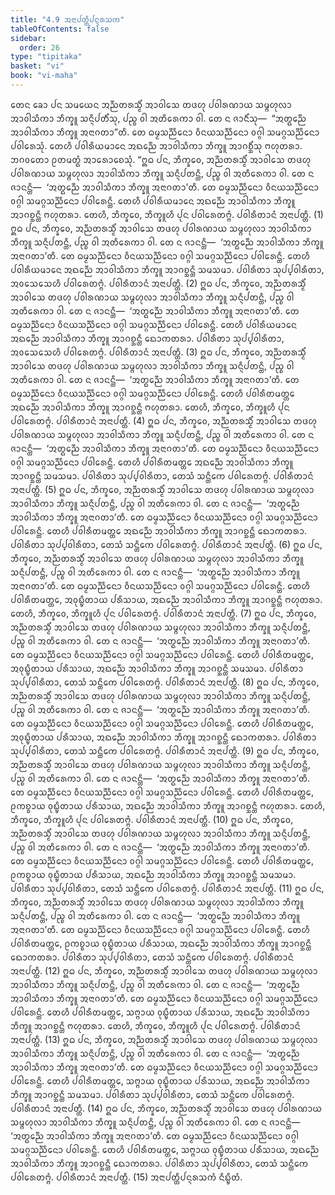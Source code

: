 ```yaml
---
title: "4.9 ᩋᨶᩣᨸᨲ᩠ᨲᩥᨸᨶ᩠ᨶᩁᩈᨠ"
tableOfContents: false
sidebar:
  order: 26
type: "tipitaka"
basket: "vi"
book: "vi-maha"
---
```



<DynamicBreadcrumb />

<Division number="222" book="vi-maha">

<Paragraph number="999" book="vi-maha">
ᨲᩮᨶ ᨡᩮᩣ ᨸᨶ ᩈᨾᨿᩮᨶ ᩋᨬ᩠ᨬᨲᩁᩈ᩠ᨾᩥᩴ ᩋᩣᩅᩤᩈᩮ ᨲᨴᩉᩩ ᨸᩅᩤᩁᨱᩣᨿ ᩈᨾ᩠ᨻᩉᩩᩃᩣ ᩋᩣᩅᩤᩈᩥᨠᩣ ᨽᩥᨠ᩠ᨡᩪ ᩈᨶ᩠ᨶᩥᨸᨲᩥᩴᩈᩩ, ᨸᨬ᩠ᨧ ᩅᩤ ᩋᨲᩥᩁᩮᨠᩣ ᩅᩤ. ᨲᩮ ᨶ ᨩᩣᨶᩥᩴᩈᩩ—  “ᩋᨲ᩠ᨳᨬ᩠ᨬᩮ ᩋᩣᩅᩤᩈᩥᨠᩣ ᨽᩥᨠ᩠ᨡᩪ ᩋᨶᩣᨣᨲᩣ”ᨲᩥ. ᨲᩮ ᨵᨾ᩠ᨾᩈᨬ᩠ᨬᩥᨶᩮᩣ ᩅᩥᨶᨿᩈᨬ᩠ᨬᩥᨶᩮᩣ ᩅᨣ᩠ᨣᩤ ᩈᨾᨣ᩠ᨣᩈᨬ᩠ᨬᩥᨶᩮᩣ ᨸᩅᩤᩁᩮᩈᩩᩴ. ᨲᩮᩉᩥ ᨸᩅᩤᩁᩥᨿᨾᩣᨶᩮ ᩋᨳᨬ᩠ᨬᩮ ᩋᩣᩅᩤᩈᩥᨠᩣ ᨽᩥᨠ᩠ᨡᩪ ᩋᩣᨣᨧ᩠ᨨᩥᩴᩈᩩ ᨻᩉᩩᨲᩁᩣ. ᨽᨣᩅᨲᩮᩣ ᩑᨲᨾᨲ᩠ᨳᩴ ᩋᩣᩁᩮᩣᨧᩮᩈᩩᩴ.
</Paragraph>

<Paragraph number="1000" book="vi-maha">
“ᩍᨵ ᨸᨶ, ᨽᩥᨠ᩠ᨡᩅᩮ, ᩋᨬ᩠ᨬᨲᩁᩈ᩠ᨾᩥᩴ ᩋᩣᩅᩤᩈᩮ ᨲᨴᩉᩩ ᨸᩅᩤᩁᨱᩣᨿ ᩈᨾ᩠ᨻᩉᩩᩃᩣ ᩋᩣᩅᩤᩈᩥᨠᩣ ᨽᩥᨠ᩠ᨡᩪ ᩈᨶ᩠ᨶᩥᨸᨲᨶ᩠ᨲᩥ, ᨸᨬ᩠ᨧ ᩅᩤ ᩋᨲᩥᩁᩮᨠᩣ ᩅᩤ. ᨲᩮ ᨶ ᨩᩣᨶᨶ᩠ᨲᩥ—  ‘ᩋᨲ᩠ᨳᨬ᩠ᨬᩮ ᩋᩣᩅᩤᩈᩥᨠᩣ ᨽᩥᨠ᩠ᨡᩪ ᩋᨶᩣᨣᨲᩣ’ᨲᩥ. ᨲᩮ ᨵᨾ᩠ᨾᩈᨬ᩠ᨬᩥᨶᩮᩣ ᩅᩥᨶᨿᩈᨬ᩠ᨬᩥᨶᩮᩣ ᩅᨣ᩠ᨣᩤ ᩈᨾᨣ᩠ᨣᩈᨬ᩠ᨬᩥᨶᩮᩣ ᨸᩅᩤᩁᩮᨶ᩠ᨲᩥ. ᨲᩮᩉᩥ ᨸᩅᩤᩁᩥᨿᨾᩣᨶᩮ ᩋᨳᨬ᩠ᨬᩮ ᩋᩣᩅᩤᩈᩥᨠᩣ ᨽᩥᨠ᩠ᨡᩪ ᩋᩣᨣᨧ᩠ᨨᨶ᩠ᨲᩥ ᨻᩉᩩᨲᩁᩣ. ᨲᩮᩉᩥ, ᨽᩥᨠ᩠ᨡᩅᩮ, ᨽᩥᨠ᩠ᨡᩪᩉᩥ ᨸᩩᨶ ᨸᩅᩤᩁᩮᨲᨻ᩠ᨻᩴ. ᨸᩅᩤᩁᩥᨲᩣᨶᩴ ᩋᨶᩣᨸᨲ᩠ᨲᩥ. (1)
</Paragraph>

<Paragraph number="1001" book="vi-maha">
ᩍᨵ ᨸᨶ, ᨽᩥᨠ᩠ᨡᩅᩮ, ᩋᨬ᩠ᨬᨲᩁᩈ᩠ᨾᩥᩴ ᩋᩣᩅᩤᩈᩮ ᨲᨴᩉᩩ ᨸᩅᩤᩁᨱᩣᨿ ᩈᨾ᩠ᨻᩉᩩᩃᩣ ᩋᩣᩅᩤᩈᩥᨠᩣ ᨽᩥᨠ᩠ᨡᩪ ᩈᨶ᩠ᨶᩥᨸᨲᨶ᩠ᨲᩥ, ᨸᨬ᩠ᨧ ᩅᩤ ᩋᨲᩥᩁᩮᨠᩣ ᩅᩤ. ᨲᩮ ᨶ ᨩᩣᨶᨶ᩠ᨲᩥ—  ‘ᩋᨲ᩠ᨳᨬ᩠ᨬᩮ ᩋᩣᩅᩤᩈᩥᨠᩣ ᨽᩥᨠ᩠ᨡᩪ ᩋᨶᩣᨣᨲᩣ’ᨲᩥ. ᨲᩮ ᨵᨾ᩠ᨾᩈᨬ᩠ᨬᩥᨶᩮᩣ ᩅᩥᨶᨿᩈᨬ᩠ᨬᩥᨶᩮᩣ ᩅᨣ᩠ᨣᩤ ᩈᨾᨣ᩠ᨣᩈᨬ᩠ᨬᩥᨶᩮᩣ ᨸᩅᩤᩁᩮᨶ᩠ᨲᩥ. ᨲᩮᩉᩥ ᨸᩅᩤᩁᩥᨿᨾᩣᨶᩮ ᩋᨳᨬ᩠ᨬᩮ ᩋᩣᩅᩤᩈᩥᨠᩣ ᨽᩥᨠ᩠ᨡᩪ ᩋᩣᨣᨧ᩠ᨨᨶ᩠ᨲᩥ ᩈᨾᩈᨾᩣ. ᨸᩅᩤᩁᩥᨲᩣ ᩈᩩᨸ᩠ᨸᩅᩤᩁᩥᨲᩣ, ᩋᩅᩈᩮᩈᩮᩉᩥ ᨸᩅᩤᩁᩮᨲᨻ᩠ᨻᩴ. ᨸᩅᩤᩁᩥᨲᩣᨶᩴ ᩋᨶᩣᨸᨲ᩠ᨲᩥ. (2)
</Paragraph>

<Paragraph number="1002" book="vi-maha">
ᩍᨵ ᨸᨶ, ᨽᩥᨠ᩠ᨡᩅᩮ, ᩋᨬ᩠ᨬᨲᩁᩈ᩠ᨾᩥᩴ ᩋᩣᩅᩤᩈᩮ ᨲᨴᩉᩩ ᨸᩅᩤᩁᨱᩣᨿ ᩈᨾ᩠ᨻᩉᩩᩃᩣ ᩋᩣᩅᩤᩈᩥᨠᩣ ᨽᩥᨠ᩠ᨡᩪ ᩈᨶ᩠ᨶᩥᨸᨲᨶ᩠ᨲᩥ, ᨸᨬ᩠ᨧ ᩅᩤ ᩋᨲᩥᩁᩮᨠᩣ ᩅᩤ. ᨲᩮ ᨶ ᨩᩣᨶᨶ᩠ᨲᩥ—  ‘ᩋᨲ᩠ᨳᨬ᩠ᨬᩮ ᩋᩣᩅᩤᩈᩥᨠᩣ ᨽᩥᨠ᩠ᨡᩪ ᩋᨶᩣᨣᨲᩣ’ᨲᩥ. ᨲᩮ ᨵᨾ᩠ᨾᩈᨬ᩠ᨬᩥᨶᩮᩣ ᩅᩥᨶᨿᩈᨬ᩠ᨬᩥᨶᩮᩣ ᩅᨣ᩠ᨣᩤ ᩈᨾᨣ᩠ᨣᩈᨬ᩠ᨬᩥᨶᩮᩣ ᨸᩅᩤᩁᩮᨶ᩠ᨲᩥ. ᨲᩮᩉᩥ ᨸᩅᩤᩁᩥᨿᨾᩣᨶᩮ ᩋᨳᨬ᩠ᨬᩮ ᩋᩣᩅᩤᩈᩥᨠᩣ ᨽᩥᨠ᩠ᨡᩪ ᩋᩣᨣᨧ᩠ᨨᨶ᩠ᨲᩥ ᨳᩮᩣᨠᨲᩁᩣ. ᨸᩅᩤᩁᩥᨲᩣ ᩈᩩᨸ᩠ᨸᩅᩤᩁᩥᨲᩣ, ᩋᩅᩈᩮᩈᩮᩉᩥ ᨸᩅᩤᩁᩮᨲᨻ᩠ᨻᩴ. ᨸᩅᩤᩁᩥᨲᩣᨶᩴ ᩋᨶᩣᨸᨲ᩠ᨲᩥ. (3)
</Paragraph>

<Paragraph number="1003" book="vi-maha">
ᩍᨵ ᨸᨶ, ᨽᩥᨠ᩠ᨡᩅᩮ, ᩋᨬ᩠ᨬᨲᩁᩈ᩠ᨾᩥᩴ ᩋᩣᩅᩤᩈᩮ ᨲᨴᩉᩩ ᨸᩅᩤᩁᨱᩣᨿ ᩈᨾ᩠ᨻᩉᩩᩃᩣ ᩋᩣᩅᩤᩈᩥᨠᩣ ᨽᩥᨠ᩠ᨡᩪ ᩈᨶ᩠ᨶᩥᨸᨲᨶ᩠ᨲᩥ, ᨸᨬ᩠ᨧ ᩅᩤ ᩋᨲᩥᩁᩮᨠᩣ ᩅᩤ. ᨲᩮ ᨶ ᨩᩣᨶᨶ᩠ᨲᩥ—  ‘ᩋᨲ᩠ᨳᨬ᩠ᨬᩮ ᩋᩣᩅᩤᩈᩥᨠᩣ ᨽᩥᨠ᩠ᨡᩪ ᩋᨶᩣᨣᨲᩣ’ᨲᩥ. ᨲᩮ ᨵᨾ᩠ᨾᩈᨬ᩠ᨬᩥᨶᩮᩣ ᩅᩥᨶᨿᩈᨬ᩠ᨬᩥᨶᩮᩣ ᩅᨣ᩠ᨣᩤ ᩈᨾᨣ᩠ᨣᩈᨬ᩠ᨬᩥᨶᩮᩣ ᨸᩅᩤᩁᩮᨶ᩠ᨲᩥ. ᨲᩮᩉᩥ ᨸᩅᩤᩁᩥᨲᨾᨲ᩠ᨲᩮ ᩋᨳᨬ᩠ᨬᩮ ᩋᩣᩅᩤᩈᩥᨠᩣ ᨽᩥᨠ᩠ᨡᩪ ᩋᩣᨣᨧ᩠ᨨᨶ᩠ᨲᩥ ᨻᩉᩩᨲᩁᩣ. ᨲᩮᩉᩥ, ᨽᩥᨠ᩠ᨡᩅᩮ, ᨽᩥᨠ᩠ᨡᩪᩉᩥ ᨸᩩᨶ ᨸᩅᩤᩁᩮᨲᨻ᩠ᨻᩴ. ᨸᩅᩤᩁᩥᨲᩣᨶᩴ ᩋᨶᩣᨸᨲ᩠ᨲᩥ. (4)
</Paragraph>

<Paragraph number="1004" book="vi-maha">
ᩍᨵ ᨸᨶ, ᨽᩥᨠ᩠ᨡᩅᩮ, ᩋᨬ᩠ᨬᨲᩁᩈ᩠ᨾᩥᩴ ᩋᩣᩅᩤᩈᩮ ᨲᨴᩉᩩ ᨸᩅᩤᩁᨱᩣᨿ ᩈᨾ᩠ᨻᩉᩩᩃᩣ ᩋᩣᩅᩤᩈᩥᨠᩣ ᨽᩥᨠ᩠ᨡᩪ ᩈᨶ᩠ᨶᩥᨸᨲᨶ᩠ᨲᩥ, ᨸᨬ᩠ᨧ ᩅᩤ ᩋᨲᩥᩁᩮᨠᩣ ᩅᩤ. ᨲᩮ ᨶ ᨩᩣᨶᨶ᩠ᨲᩥ—  ‘ᩋᨲ᩠ᨳᨬ᩠ᨬᩮ ᩋᩣᩅᩤᩈᩥᨠᩣ ᨽᩥᨠ᩠ᨡᩪ ᩋᨶᩣᨣᨲᩣ’ᨲᩥ. ᨲᩮ ᨵᨾ᩠ᨾᩈᨬ᩠ᨬᩥᨶᩮᩣ ᩅᩥᨶᨿᩈᨬ᩠ᨬᩥᨶᩮᩣ ᩅᨣ᩠ᨣᩤ ᩈᨾᨣ᩠ᨣᩈᨬ᩠ᨬᩥᨶᩮᩣ ᨸᩅᩤᩁᩮᨶ᩠ᨲᩥ. ᨲᩮᩉᩥ ᨸᩅᩤᩁᩥᨲᨾᨲ᩠ᨲᩮ ᩋᨳᨬ᩠ᨬᩮ ᩋᩣᩅᩤᩈᩥᨠᩣ ᨽᩥᨠ᩠ᨡᩪ ᩋᩣᨣᨧ᩠ᨨᨶ᩠ᨲᩥ ᩈᨾᩈᨾᩣ. ᨸᩅᩤᩁᩥᨲᩣ ᩈᩩᨸ᩠ᨸᩅᩤᩁᩥᨲᩣ, ᨲᩮᩈᩴ ᩈᨶ᩠ᨲᩥᨠᩮ ᨸᩅᩤᩁᩮᨲᨻ᩠ᨻᩴ. ᨸᩅᩤᩁᩥᨲᩣᨶᩴ ᩋᨶᩣᨸᨲ᩠ᨲᩥ. (5)
</Paragraph>

<Paragraph number="1005" book="vi-maha">
ᩍᨵ ᨸᨶ, ᨽᩥᨠ᩠ᨡᩅᩮ, ᩋᨬ᩠ᨬᨲᩁᩈ᩠ᨾᩥᩴ ᩋᩣᩅᩤᩈᩮ ᨲᨴᩉᩩ ᨸᩅᩤᩁᨱᩣᨿ ᩈᨾ᩠ᨻᩉᩩᩃᩣ ᩋᩣᩅᩤᩈᩥᨠᩣ ᨽᩥᨠ᩠ᨡᩪ ᩈᨶ᩠ᨶᩥᨸᨲᨶ᩠ᨲᩥ, ᨸᨬ᩠ᨧ ᩅᩤ ᩋᨲᩥᩁᩮᨠᩣ ᩅᩤ. ᨲᩮ ᨶ ᨩᩣᨶᨶ᩠ᨲᩥ—  ‘ᩋᨲ᩠ᨳᨬ᩠ᨬᩮ ᩋᩣᩅᩤᩈᩥᨠᩣ ᨽᩥᨠ᩠ᨡᩪ ᩋᨶᩣᨣᨲᩣ’ᨲᩥ. ᨲᩮ ᨵᨾ᩠ᨾᩈᨬ᩠ᨬᩥᨶᩮᩣ ᩅᩥᨶᨿᩈᨬ᩠ᨬᩥᨶᩮᩣ ᩅᨣ᩠ᨣᩤ ᩈᨾᨣ᩠ᨣᩈᨬ᩠ᨬᩥᨶᩮᩣ ᨸᩅᩤᩁᩮᨶ᩠ᨲᩥ. ᨲᩮᩉᩥ ᨸᩅᩤᩁᩥᨲᨾᨲ᩠ᨲᩮ ᩋᨳᨬ᩠ᨬᩮ ᩋᩣᩅᩤᩈᩥᨠᩣ ᨽᩥᨠ᩠ᨡᩪ ᩋᩣᨣᨧ᩠ᨨᨶ᩠ᨲᩥ ᨳᩮᩣᨠᨲᩁᩣ. ᨸᩅᩤᩁᩥᨲᩣ ᩈᩩᨸ᩠ᨸᩅᩤᩁᩥᨲᩣ, ᨲᩮᩈᩴ ᩈᨶ᩠ᨲᩥᨠᩮ ᨸᩅᩤᩁᩮᨲᨻ᩠ᨻᩴ. ᨸᩅᩤᩁᩥᨲᩣᨶᩴ ᩋᨶᩣᨸᨲ᩠ᨲᩥ. (6)
</Paragraph>

<Paragraph number="1006" book="vi-maha">
ᩍᨵ ᨸᨶ, ᨽᩥᨠ᩠ᨡᩅᩮ, ᩋᨬ᩠ᨬᨲᩁᩈ᩠ᨾᩥᩴ ᩋᩣᩅᩤᩈᩮ ᨲᨴᩉᩩ ᨸᩅᩤᩁᨱᩣᨿ ᩈᨾ᩠ᨻᩉᩩᩃᩣ ᩋᩣᩅᩤᩈᩥᨠᩣ ᨽᩥᨠ᩠ᨡᩪ ᩈᨶ᩠ᨶᩥᨸᨲᨶ᩠ᨲᩥ, ᨸᨬ᩠ᨧ ᩅᩤ ᩋᨲᩥᩁᩮᨠᩣ ᩅᩤ. ᨲᩮ ᨶ ᨩᩣᨶᨶ᩠ᨲᩥ—  ‘ᩋᨲ᩠ᨳᨬ᩠ᨬᩮ ᩋᩣᩅᩤᩈᩥᨠᩣ ᨽᩥᨠ᩠ᨡᩪ ᩋᨶᩣᨣᨲᩣ’ᨲᩥ. ᨲᩮ ᨵᨾ᩠ᨾᩈᨬ᩠ᨬᩥᨶᩮᩣ ᩅᩥᨶᨿᩈᨬ᩠ᨬᩥᨶᩮᩣ ᩅᨣ᩠ᨣᩤ ᩈᨾᨣ᩠ᨣᩈᨬ᩠ᨬᩥᨶᩮᩣ ᨸᩅᩤᩁᩮᨶ᩠ᨲᩥ. ᨲᩮᩉᩥ ᨸᩅᩤᩁᩥᨲᨾᨲ᩠ᨲᩮ, ᩋᩅᩩᨭ᩠ᨮᩥᨲᩣᨿ ᨸᩁᩥᩈᩣᨿ, ᩋᨳᨬ᩠ᨬᩮ ᩋᩣᩅᩤᩈᩥᨠᩣ ᨽᩥᨠ᩠ᨡᩪ ᩋᩣᨣᨧ᩠ᨨᨶ᩠ᨲᩥ ᨻᩉᩩᨲᩁᩣ. ᨲᩮᩉᩥ, ᨽᩥᨠ᩠ᨡᩅᩮ, ᨽᩥᨠ᩠ᨡᩪᩉᩥ ᨸᩩᨶ ᨸᩅᩤᩁᩮᨲᨻ᩠ᨻᩴ. ᨸᩅᩤᩁᩥᨲᩣᨶᩴ ᩋᨶᩣᨸᨲ᩠ᨲᩥ. (7)
</Paragraph>

<Paragraph number="1007" book="vi-maha">
ᩍᨵ ᨸᨶ, ᨽᩥᨠ᩠ᨡᩅᩮ, ᩋᨬ᩠ᨬᨲᩁᩈ᩠ᨾᩥᩴ ᩋᩣᩅᩤᩈᩮ ᨲᨴᩉᩩ ᨸᩅᩤᩁᨱᩣᨿ ᩈᨾ᩠ᨻᩉᩩᩃᩣ ᩋᩣᩅᩤᩈᩥᨠᩣ ᨽᩥᨠ᩠ᨡᩪ ᩈᨶ᩠ᨶᩥᨸᨲᨶ᩠ᨲᩥ, ᨸᨬ᩠ᨧ ᩅᩤ ᩋᨲᩥᩁᩮᨠᩣ ᩅᩤ. ᨲᩮ ᨶ ᨩᩣᨶᨶ᩠ᨲᩥ—  ‘ᩋᨲ᩠ᨳᨬ᩠ᨬᩮ ᩋᩣᩅᩤᩈᩥᨠᩣ ᨽᩥᨠ᩠ᨡᩪ ᩋᨶᩣᨣᨲᩣ’ᨲᩥ. ᨲᩮ ᨵᨾ᩠ᨾᩈᨬ᩠ᨬᩥᨶᩮᩣ ᩅᩥᨶᨿᩈᨬ᩠ᨬᩥᨶᩮᩣ ᩅᨣ᩠ᨣᩤ ᩈᨾᨣ᩠ᨣᩈᨬ᩠ᨬᩥᨶᩮᩣ ᨸᩅᩤᩁᩮᨶ᩠ᨲᩥ. ᨲᩮᩉᩥ ᨸᩅᩤᩁᩥᨲᨾᨲ᩠ᨲᩮ, ᩋᩅᩩᨭ᩠ᨮᩥᨲᩣᨿ ᨸᩁᩥᩈᩣᨿ, ᩋᨳᨬ᩠ᨬᩮ ᩋᩣᩅᩤᩈᩥᨠᩣ ᨽᩥᨠ᩠ᨡᩪ ᩋᩣᨣᨧ᩠ᨨᨶ᩠ᨲᩥ ᩈᨾᩈᨾᩣ. ᨸᩅᩤᩁᩥᨲᩣ ᩈᩩᨸ᩠ᨸᩅᩤᩁᩥᨲᩣ, ᨲᩮᩈᩴ ᩈᨶ᩠ᨲᩥᨠᩮ ᨸᩅᩤᩁᩮᨲᨻ᩠ᨻᩴ. ᨸᩅᩤᩁᩥᨲᩣᨶᩴ ᩋᨶᩣᨸᨲ᩠ᨲᩥ. (8)
</Paragraph>

<Paragraph number="1008" book="vi-maha">
ᩍᨵ ᨸᨶ, ᨽᩥᨠ᩠ᨡᩅᩮ, ᩋᨬ᩠ᨬᨲᩁᩈ᩠ᨾᩥᩴ ᩋᩣᩅᩤᩈᩮ ᨲᨴᩉᩩ ᨸᩅᩤᩁᨱᩣᨿ ᩈᨾ᩠ᨻᩉᩩᩃᩣ ᩋᩣᩅᩤᩈᩥᨠᩣ ᨽᩥᨠ᩠ᨡᩪ ᩈᨶ᩠ᨶᩥᨸᨲᨶ᩠ᨲᩥ, ᨸᨬ᩠ᨧ ᩅᩤ ᩋᨲᩥᩁᩮᨠᩣ ᩅᩤ. ᨲᩮ ᨶ ᨩᩣᨶᨶ᩠ᨲᩥ—  ‘ᩋᨲ᩠ᨳᨬ᩠ᨬᩮ ᩋᩣᩅᩤᩈᩥᨠᩣ ᨽᩥᨠ᩠ᨡᩪ ᩋᨶᩣᨣᨲᩣ’ᨲᩥ. ᨲᩮ ᨵᨾ᩠ᨾᩈᨬ᩠ᨬᩥᨶᩮᩣ ᩅᩥᨶᨿᩈᨬ᩠ᨬᩥᨶᩮᩣ ᩅᨣ᩠ᨣᩤ ᩈᨾᨣ᩠ᨣᩈᨬ᩠ᨬᩥᨶᩮᩣ ᨸᩅᩤᩁᩮᨶ᩠ᨲᩥ. ᨲᩮᩉᩥ ᨸᩅᩤᩁᩥᨲᨾᨲ᩠ᨲᩮ, ᩋᩅᩩᨭ᩠ᨮᩥᨲᩣᨿ ᨸᩁᩥᩈᩣᨿ, ᩋᨳᨬ᩠ᨬᩮ ᩋᩣᩅᩤᩈᩥᨠᩣ ᨽᩥᨠ᩠ᨡᩪ ᩋᩣᨣᨧ᩠ᨨᨶ᩠ᨲᩥ ᨳᩮᩣᨠᨲᩁᩣ. ᨸᩅᩤᩁᩥᨲᩣ ᩈᩩᨸ᩠ᨸᩅᩤᩁᩥᨲᩣ, ᨲᩮᩈᩴ ᩈᨶ᩠ᨲᩥᨠᩮ ᨸᩅᩤᩁᩮᨲᨻ᩠ᨻᩴ. ᨸᩅᩤᩁᩥᨲᩣᨶᩴ ᩋᨶᩣᨸᨲ᩠ᨲᩥ. (9)
</Paragraph>

<Paragraph number="1009" book="vi-maha">
ᩍᨵ ᨸᨶ, ᨽᩥᨠ᩠ᨡᩅᩮ, ᩋᨬ᩠ᨬᨲᩁᩈ᩠ᨾᩥᩴ ᩋᩣᩅᩤᩈᩮ ᨲᨴᩉᩩ ᨸᩅᩤᩁᨱᩣᨿ ᩈᨾ᩠ᨻᩉᩩᩃᩣ ᩋᩣᩅᩤᩈᩥᨠᩣ ᨽᩥᨠ᩠ᨡᩪ ᩈᨶ᩠ᨶᩥᨸᨲᨶ᩠ᨲᩥ, ᨸᨬ᩠ᨧ ᩅᩤ ᩋᨲᩥᩁᩮᨠᩣ ᩅᩤ. ᨲᩮ ᨶ ᨩᩣᨶᨶ᩠ᨲᩥ—  ‘ᩋᨲ᩠ᨳᨬ᩠ᨬᩮ ᩋᩣᩅᩤᩈᩥᨠᩣ ᨽᩥᨠ᩠ᨡᩪ ᩋᨶᩣᨣᨲᩣ’ᨲᩥ. ᨲᩮ ᨵᨾ᩠ᨾᩈᨬ᩠ᨬᩥᨶᩮᩣ ᩅᩥᨶᨿᩈᨬ᩠ᨬᩥᨶᩮᩣ ᩅᨣ᩠ᨣᩤ ᩈᨾᨣ᩠ᨣᩈᨬ᩠ᨬᩥᨶᩮᩣ ᨸᩅᩤᩁᩮᨶ᩠ᨲᩥ. ᨲᩮᩉᩥ ᨸᩅᩤᩁᩥᨲᨾᨲ᩠ᨲᩮ, ᩑᨠᨧ᩠ᨧᩣᨿ ᩅᩩᨭ᩠ᨮᩥᨲᩣᨿ ᨸᩁᩥᩈᩣᨿ, ᩋᨳᨬ᩠ᨬᩮ ᩋᩣᩅᩤᩈᩥᨠᩣ ᨽᩥᨠ᩠ᨡᩪ ᩋᩣᨣᨧ᩠ᨨᨶ᩠ᨲᩥ ᨻᩉᩩᨲᩁᩣ. ᨲᩮᩉᩥ, ᨽᩥᨠ᩠ᨡᩅᩮ, ᨽᩥᨠ᩠ᨡᩪᩉᩥ ᨸᩩᨶ ᨸᩅᩤᩁᩮᨲᨻ᩠ᨻᩴ. ᨸᩅᩤᩁᩥᨲᩣᨶᩴ ᩋᨶᩣᨸᨲ᩠ᨲᩥ. (10)
</Paragraph>

<Paragraph number="1010" book="vi-maha">
ᩍᨵ ᨸᨶ, ᨽᩥᨠ᩠ᨡᩅᩮ, ᩋᨬ᩠ᨬᨲᩁᩈ᩠ᨾᩥᩴ ᩋᩣᩅᩤᩈᩮ ᨲᨴᩉᩩ ᨸᩅᩤᩁᨱᩣᨿ ᩈᨾ᩠ᨻᩉᩩᩃᩣ ᩋᩣᩅᩤᩈᩥᨠᩣ ᨽᩥᨠ᩠ᨡᩪ ᩈᨶ᩠ᨶᩥᨸᨲᨶ᩠ᨲᩥ, ᨸᨬ᩠ᨧ ᩅᩤ ᩋᨲᩥᩁᩮᨠᩣ ᩅᩤ. ᨲᩮ ᨶ ᨩᩣᨶᨶ᩠ᨲᩥ—  ‘ᩋᨲ᩠ᨳᨬ᩠ᨬᩮ ᩋᩣᩅᩤᩈᩥᨠᩣ ᨽᩥᨠ᩠ᨡᩪ ᩋᨶᩣᨣᨲᩣ’ᨲᩥ. ᨲᩮ ᨵᨾ᩠ᨾᩈᨬ᩠ᨬᩥᨶᩮᩣ ᩅᩥᨶᨿᩈᨬ᩠ᨬᩥᨶᩮᩣ ᩅᨣ᩠ᨣᩤ ᩈᨾᨣ᩠ᨣᩈᨬ᩠ᨬᩥᨶᩮᩣ ᨸᩅᩤᩁᩮᨶ᩠ᨲᩥ. ᨲᩮᩉᩥ ᨸᩅᩤᩁᩥᨲᨾᨲ᩠ᨲᩮ, ᩑᨠᨧ᩠ᨧᩣᨿ ᩅᩩᨭ᩠ᨮᩥᨲᩣᨿ ᨸᩁᩥᩈᩣᨿ, ᩋᨳᨬ᩠ᨬᩮ ᩋᩣᩅᩤᩈᩥᨠᩣ ᨽᩥᨠ᩠ᨡᩪ ᩋᩣᨣᨧ᩠ᨨᨶ᩠ᨲᩥ ᩈᨾᩈᨾᩣ. ᨸᩅᩤᩁᩥᨲᩣ ᩈᩩᨸ᩠ᨸᩅᩤᩁᩥᨲᩣ, ᨲᩮᩈᩴ ᩈᨶ᩠ᨲᩥᨠᩮ ᨸᩅᩤᩁᩮᨲᨻ᩠ᨻᩴ. ᨸᩅᩤᩁᩥᨲᩣᨶᩴ ᩋᨶᩣᨸᨲ᩠ᨲᩥ. (11)
</Paragraph>

<Paragraph number="1011" book="vi-maha">
ᩍᨵ ᨸᨶ, ᨽᩥᨠ᩠ᨡᩅᩮ, ᩋᨬ᩠ᨬᨲᩁᩈ᩠ᨾᩥᩴ ᩋᩣᩅᩤᩈᩮ ᨲᨴᩉᩩ ᨸᩅᩤᩁᨱᩣᨿ ᩈᨾ᩠ᨻᩉᩩᩃᩣ ᩋᩣᩅᩤᩈᩥᨠᩣ ᨽᩥᨠ᩠ᨡᩪ ᩈᨶ᩠ᨶᩥᨸᨲᨶ᩠ᨲᩥ, ᨸᨬ᩠ᨧ ᩅᩤ ᩋᨲᩥᩁᩮᨠᩣ ᩅᩤ. ᨲᩮ ᨶ ᨩᩣᨶᨶ᩠ᨲᩥ—  ‘ᩋᨲ᩠ᨳᨬ᩠ᨬᩮ ᩋᩣᩅᩤᩈᩥᨠᩣ ᨽᩥᨠ᩠ᨡᩪ ᩋᨶᩣᨣᨲᩣ’ᨲᩥ. ᨲᩮ ᨵᨾ᩠ᨾᩈᨬ᩠ᨬᩥᨶᩮᩣ ᩅᩥᨶᨿᩈᨬ᩠ᨬᩥᨶᩮᩣ ᩅᨣ᩠ᨣᩤ ᩈᨾᨣ᩠ᨣᩈᨬ᩠ᨬᩥᨶᩮᩣ ᨸᩅᩤᩁᩮᨶ᩠ᨲᩥ. ᨲᩮᩉᩥ ᨸᩅᩤᩁᩥᨲᨾᨲ᩠ᨲᩮ, ᩑᨠᨧ᩠ᨧᩣᨿ ᩅᩩᨭ᩠ᨮᩥᨲᩣᨿ ᨸᩁᩥᩈᩣᨿ, ᩋᨳᨬ᩠ᨬᩮ ᩋᩣᩅᩤᩈᩥᨠᩣ ᨽᩥᨠ᩠ᨡᩪ ᩋᩣᨣᨧ᩠ᨨᨶ᩠ᨲᩥ ᨳᩮᩣᨠᨲᩁᩣ. ᨸᩅᩤᩁᩥᨲᩣ ᩈᩩᨸ᩠ᨸᩅᩤᩁᩥᨲᩣ, ᨲᩮᩈᩴ ᩈᨶ᩠ᨲᩥᨠᩮ ᨸᩅᩤᩁᩮᨲᨻ᩠ᨻᩴ. ᨸᩅᩤᩁᩥᨲᩣᨶᩴ ᩋᨶᩣᨸᨲ᩠ᨲᩥ. (12)
</Paragraph>

<Paragraph number="1012" book="vi-maha">
ᩍᨵ ᨸᨶ, ᨽᩥᨠ᩠ᨡᩅᩮ, ᩋᨬ᩠ᨬᨲᩁᩈ᩠ᨾᩥᩴ ᩋᩣᩅᩤᩈᩮ ᨲᨴᩉᩩ ᨸᩅᩤᩁᨱᩣᨿ ᩈᨾ᩠ᨻᩉᩩᩃᩣ ᩋᩣᩅᩤᩈᩥᨠᩣ ᨽᩥᨠ᩠ᨡᩪ ᩈᨶ᩠ᨶᩥᨸᨲᨶ᩠ᨲᩥ, ᨸᨬ᩠ᨧ ᩅᩤ ᩋᨲᩥᩁᩮᨠᩣ ᩅᩤ. ᨲᩮ ᨶ ᨩᩣᨶᨶ᩠ᨲᩥ—  ‘ᩋᨲ᩠ᨳᨬ᩠ᨬᩮ ᩋᩣᩅᩤᩈᩥᨠᩣ ᨽᩥᨠ᩠ᨡᩪ ᩋᨶᩣᨣᨲᩣ’ᨲᩥ. ᨲᩮ ᨵᨾ᩠ᨾᩈᨬ᩠ᨬᩥᨶᩮᩣ ᩅᩥᨶᨿᩈᨬ᩠ᨬᩥᨶᩮᩣ ᩅᨣ᩠ᨣᩤ ᩈᨾᨣ᩠ᨣᩈᨬ᩠ᨬᩥᨶᩮᩣ ᨸᩅᩤᩁᩮᨶ᩠ᨲᩥ. ᨲᩮᩉᩥ ᨸᩅᩤᩁᩥᨲᨾᨲ᩠ᨲᩮ, ᩈᨻ᩠ᨻᩣᨿ ᩅᩩᨭ᩠ᨮᩥᨲᩣᨿ ᨸᩁᩥᩈᩣᨿ, ᩋᨳᨬ᩠ᨬᩮ ᩋᩣᩅᩤᩈᩥᨠᩣ ᨽᩥᨠ᩠ᨡᩪ ᩋᩣᨣᨧ᩠ᨨᨶ᩠ᨲᩥ ᨻᩉᩩᨲᩁᩣ. ᨲᩮᩉᩥ, ᨽᩥᨠ᩠ᨡᩅᩮ, ᨽᩥᨠ᩠ᨡᩪᩉᩥ ᨸᩩᨶ ᨸᩅᩤᩁᩮᨲᨻ᩠ᨻᩴ. ᨸᩅᩤᩁᩥᨲᩣᨶᩴ ᩋᨶᩣᨸᨲ᩠ᨲᩥ. (13)
</Paragraph>

<Paragraph number="1013" book="vi-maha">
ᩍᨵ ᨸᨶ, ᨽᩥᨠ᩠ᨡᩅᩮ, ᩋᨬ᩠ᨬᨲᩁᩈ᩠ᨾᩥᩴ ᩋᩣᩅᩤᩈᩮ ᨲᨴᩉᩩ ᨸᩅᩤᩁᨱᩣᨿ ᩈᨾ᩠ᨻᩉᩩᩃᩣ ᩋᩣᩅᩤᩈᩥᨠᩣ ᨽᩥᨠ᩠ᨡᩪ ᩈᨶ᩠ᨶᩥᨸᨲᨶ᩠ᨲᩥ, ᨸᨬ᩠ᨧ ᩅᩤ ᩋᨲᩥᩁᩮᨠᩣ ᩅᩤ. ᨲᩮ ᨶ ᨩᩣᨶᨶ᩠ᨲᩥ—  ‘ᩋᨲ᩠ᨳᨬ᩠ᨬᩮ ᩋᩣᩅᩤᩈᩥᨠᩣ ᨽᩥᨠ᩠ᨡᩪ ᩋᨶᩣᨣᨲᩣ’ᨲᩥ. ᨲᩮ ᨵᨾ᩠ᨾᩈᨬ᩠ᨬᩥᨶᩮᩣ ᩅᩥᨶᨿᩈᨬ᩠ᨬᩥᨶᩮᩣ ᩅᨣ᩠ᨣᩤ ᩈᨾᨣ᩠ᨣᩈᨬ᩠ᨬᩥᨶᩮᩣ ᨸᩅᩤᩁᩮᨶ᩠ᨲᩥ. ᨲᩮᩉᩥ ᨸᩅᩤᩁᩥᨲᨾᨲ᩠ᨲᩮ, ᩈᨻ᩠ᨻᩣᨿ ᩅᩩᨭ᩠ᨮᩥᨲᩣᨿ ᨸᩁᩥᩈᩣᨿ, ᩋᨳᨬ᩠ᨬᩮ ᩋᩣᩅᩤᩈᩥᨠᩣ ᨽᩥᨠ᩠ᨡᩪ ᩋᩣᨣᨧ᩠ᨨᨶ᩠ᨲᩥ ᩈᨾᩈᨾᩣ. ᨸᩅᩤᩁᩥᨲᩣ ᩈᩩᨸ᩠ᨸᩅᩤᩁᩥᨲᩣ, ᨲᩮᩈᩴ ᩈᨶ᩠ᨲᩥᨠᩮ ᨸᩅᩤᩁᩮᨲᨻ᩠ᨻᩴ. ᨸᩅᩤᩁᩥᨲᩣᨶᩴ ᩋᨶᩣᨸᨲ᩠ᨲᩥ. (14)
</Paragraph>

<Paragraph number="1014" book="vi-maha">
ᩍᨵ ᨸᨶ, ᨽᩥᨠ᩠ᨡᩅᩮ, ᩋᨬ᩠ᨬᨲᩁᩈ᩠ᨾᩥᩴ ᩋᩣᩅᩤᩈᩮ ᨲᨴᩉᩩ ᨸᩅᩤᩁᨱᩣᨿ ᩈᨾ᩠ᨻᩉᩩᩃᩣ ᩋᩣᩅᩤᩈᩥᨠᩣ ᨽᩥᨠ᩠ᨡᩪ ᩈᨶ᩠ᨶᩥᨸᨲᨶ᩠ᨲᩥ, ᨸᨬ᩠ᨧ ᩅᩤ ᩋᨲᩥᩁᩮᨠᩣ ᩅᩤ. ᨲᩮ ᨶ ᨩᩣᨶᨶ᩠ᨲᩥ—  ‘ᩋᨲ᩠ᨳᨬ᩠ᨬᩮ ᩋᩣᩅᩤᩈᩥᨠᩣ ᨽᩥᨠ᩠ᨡᩪ ᩋᨶᩣᨣᨲᩣ’ᨲᩥ. ᨲᩮ ᨵᨾ᩠ᨾᩈᨬ᩠ᨬᩥᨶᩮᩣ ᩅᩥᨶᨿᩈᨬ᩠ᨬᩥᨶᩮᩣ ᩅᨣ᩠ᨣᩤ ᩈᨾᨣ᩠ᨣᩈᨬ᩠ᨬᩥᨶᩮᩣ ᨸᩅᩤᩁᩮᨶ᩠ᨲᩥ. ᨲᩮᩉᩥ ᨸᩅᩤᩁᩥᨲᨾᨲ᩠ᨲᩮ, ᩈᨻ᩠ᨻᩣᨿ ᩅᩩᨭ᩠ᨮᩥᨲᩣᨿ ᨸᩁᩥᩈᩣᨿ, ᩋᨳᨬ᩠ᨬᩮ ᩋᩣᩅᩤᩈᩥᨠᩣ ᨽᩥᨠ᩠ᨡᩪ ᩋᩣᨣᨧ᩠ᨨᨶ᩠ᨲᩥ ᨳᩮᩣᨠᨲᩁᩣ. ᨸᩅᩤᩁᩥᨲᩣ ᩈᩩᨸ᩠ᨸᩅᩤᩁᩥᨲᩣ, ᨲᩮᩈᩴ ᩈᨶ᩠ᨲᩥᨠᩮ ᨸᩅᩤᩁᩮᨲᨻ᩠ᨻᩴ. ᨸᩅᩤᩁᩥᨲᩣᨶᩴ ᩋᨶᩣᨸᨲ᩠ᨲᩥ. (15)

</Paragraph>
</Division>

<Paragraph number="1015" type="center" book="vi-maha">
ᩋᨶᩣᨸᨲ᩠ᨲᩥᨸᨶ᩠ᨶᩁᩈᨠᩴ ᨶᩥᨭ᩠ᨮᩥᨲᩴ.
</Paragraph>